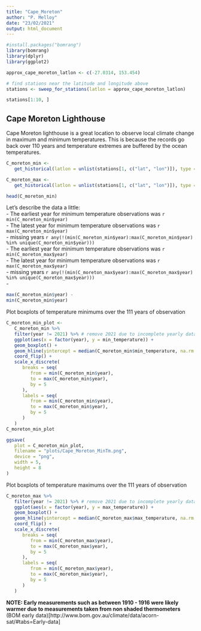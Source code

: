 ```yaml
---
title: "Cape_Moreton"
author: "P. Melloy"
date: "23/02/2021"
output: html_document
---
```


```r
#install.packages("bomrang")
library(bomrang)
library(dplyr)
library(ggplot2)
```

```r
approx_cape_moreton_latlon <- c(-27.0314, 153.454)

# find stations near the latitude and longitude above
stations <- sweep_for_stations(latlon = approx_cape_moreton_latlon)

stations[1:10, ]
```

## Cape Moreton Lighthouse
Cape Moreton lighthouse is a great location to observe local climate change in maximum and minimum temperatures. This is because the records go back over 110 years and temperature extremes are buffered by the ocean temperatures.  

```r
C_moreton_min <-
   get_historical(latlon = unlist(stations[1, c("lat", "lon")]), type = c("min"))

C_moreton_max <-
   get_historical(latlon = unlist(stations[1, c("lat", "lon")]), type = c("max"))

head(C_moreton_min)
```

Let's describe the data a little:  
 - The earliest year for minimum temperature observations was `r min(C_moreton_min$year)`  
 - The latest year for minimum temperature observations was `r max(C_moreton_min$year)`  
 - missing years `r any(!(min(C_moreton_min$year):max(C_moreton_min$year) %in% unique(C_moreton_min$year)))`  
 - The earliest year for minimum temperature observations was `r min(C_moreton_max$year)`  
 - The latest year for minimum temperature observations was `r max(C_moreton_max$year)`  
 - missing years `r any(!(min(C_moreton_max$year):max(C_moreton_max$year) %in% unique(C_moreton_max$year)))`  
 -


```r
max(C_moreton_min$year) -
min(C_moreton_min$year)
```

Plot boxplots of temperature minimums over the 111 years of observation
```r
C_moreton_min_plot <-
   C_moreton_min %>%
   filter(year != 2021) %>% # remove 2021 due to incomplete yearly data
   ggplot(aes(x = factor(year), y = min_temperature)) +
   geom_boxplot() +
   geom_hline(yintercept = median(C_moreton_min$min_temperature, na.rm = TRUE)) +
   coord_flip() +
   scale_x_discrete(
      breaks = seq(
         from = min(C_moreton_min$year),
         to = max(C_moreton_min$year),
         by = 5
      ),
      labels = seq(
         from = min(C_moreton_min$year),
         to = max(C_moreton_min$year),
         by = 5
      )
   )
C_moreton_min_plot
```

```r
ggsave(
   plot = C_moreton_min_plot,
   filename = "plots/Cape_Moreton_MinTm.png",
   device = "png",
   width = 5,
   height = 8
)
```



Plot boxplots of temperature maximums over the 111 years of observation
```r
C_moreton_max %>%
   filter(year != 2021) %>% # remove 2021 due to incomplete yearly data
   ggplot(aes(x = factor(year), y = max_temperature)) +
   geom_boxplot() +
   geom_hline(yintercept = median(C_moreton_max$max_temperature, na.rm = TRUE)) +
   coord_flip() +
   scale_x_discrete(
      breaks = seq(
         from = min(C_moreton_max$year),
         to = max(C_moreton_max$year),
         by = 5
      ),
      labels = seq(
         from = min(C_moreton_max$year),
         to = max(C_moreton_max$year),
         by = 5
      )
   )
```

__NOTE: Early measurements such as between 1910 - 1916 were likely warmer due to measurements taken from non shaded thermometers__
(BOM early data)[http://www.bom.gov.au/climate/data/acorn-sat/#tabs=Early-data]



